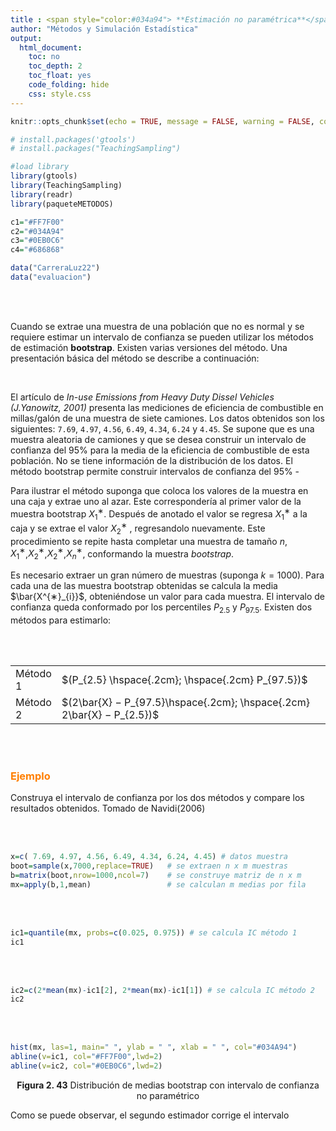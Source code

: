 ```yaml
---
title : <span style="color:#034a94"> **Estimación no paramétrica**</span>
author: "Métodos y Simulación Estadística"
output:
  html_document:
    toc: no
    toc_depth: 2
    toc_float: yes
    code_folding: hide
    css: style.css
---
```


```r
knitr::opts_chunk$set(echo = TRUE, message = FALSE, warning = FALSE, comment = NA)

# install.packages('gtools')
# install.packages("TeachingSampling")

#load library
library(gtools)
library(TeachingSampling)
library(readr)
library(paqueteMETODOS)

c1="#FF7F00"
c2="#034A94"
c3="#0EB0C6"
c4="#686868"

data("CarreraLuz22")
data("evaluacion")

```

<br/><br/>

Cuando se extrae una muestra de una población que no es normal y se requiere estimar un intervalo de confianza se pueden utilizar los métodos de estimación **bootstrap**. Existen varias versiones del método. Una presentación básica del método se describe a continuación:

<br/>

El artículo de *In-use Emissions from Heavy Duty Dissel Vehicles (J.Yanowitz, 2001)* presenta las mediciones de eficiencia de combustible en millas/galón de una muestra de siete camiones. Los datos obtenidos son los siguientes: `7.69`, `4.97`, `4.56`, `6.49`, `4.34`, `6.24` y `4.45`. Se supone que es una muestra aleatoria de camiones y que se desea construir un intervalo de confianza del 95% para la media  de la eficiencia de combustible de esta población. No se tiene información de la distribución de los datos. El método bootstrap permite construir intervalos de confianza del 95% - 

Para ilustrar el método suponga que coloca los valores de la muestra en una caja y extrae uno al azar. Este correspondería al primer valor de la muestra bootstrap $X^{∗}_{1}$. Después de anotado el valor se regresa $X^{∗}_{1}$  a la caja y se extrae el valor $X^{∗}_{2}$ , regresandolo nuevamente. Este procedimiento se repite hasta completar una muestra de tamaño $n$, $X^{∗}_{1}$,$X^{∗}_{2}$,$X^{∗}_{2}$,\cdot $X^{∗}_{n}$, conformando la muestra *bootstrap*.

Es necesario extraer un gran número de muestras (suponga $k = 1000$). Para cada una de las muestra bootstrap obtenidas se calcula la media $\bar{X^{∗}_{i}}$, obteniéndose un valor para cada muestra. El intervalo de confianza queda conformado por los percentiles $P_{2.5}$ y $P_{97.5}$. Existen dos métodos para estimarlo:

<br/><br/>

<div class="content-box-blue">
|        |                                              |
|:-------|:---------------------------------------------|
|Método 1| $(P_{2.5} \hspace{.2cm}; \hspace{.2cm} P_{97.5})$                        |
|Método 2| $(2\bar{X} − P_{97.5}\hspace{.2cm}; \hspace{.2cm} 2\bar{X} − P_{2.5})$  |


</div>

<br/><br/>

### <span style="color:#FF7F00"> **Ejemplo**</span>

Construya el intervalo de confianza por los dos métodos y compare los resultados obtenidos.
Tomado de Navidi(2006)

<br/><br/>

```r
x=c( 7.69, 4.97, 4.56, 6.49, 4.34, 6.24, 4.45) # datos muestra
boot=sample(x,7000,replace=TRUE)   # se extraen n x m muestras
b=matrix(boot,nrow=1000,ncol=7)    # se construye matriz de n x m 
mx=apply(b,1,mean)                 # se calculan m medias por fila
```

<br/><br/>

```r
ic1=quantile(mx, probs=c(0.025, 0.975)) # se calcula IC método 1
ic1
```

<br/><br/>

```r
ic2=c(2*mean(mx)-ic1[2], 2*mean(mx)-ic1[1]) # se calcula IC método 2
ic2
```


<br/><br/>

```r
hist(mx, las=1, main=" ", ylab = " ", xlab = " ", col="#034A94")
abline(v=ic1, col="#FF7F00",lwd=2)
abline(v=ic2, col="#0EB0C6",lwd=2)
```
<center>
**Figura 2. 43** Distribución de medias bootstrap con intervalo de confianza no paramétrico
</center>

Como se puede observar, el segundo estimador corrige el intervalo

